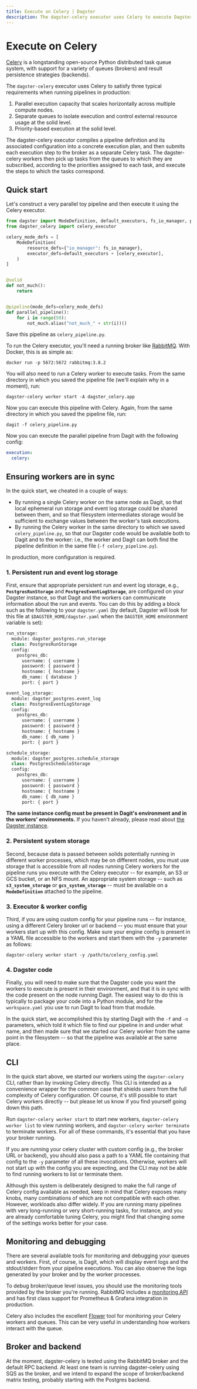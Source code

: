 ```yaml
---
title: Execute on Celery | Dagster
description: The dagster-celery executor uses Celery to execute Dagster solids.
---
```


# Execute on Celery

[Celery](http://www.celeryproject.org/) is a longstanding open-source Python distributed task queue system, with support for a variety of queues (brokers) and result persistence strategies (backends).

The `dagster-celery` executor uses Celery to satisfy three typical requirements when running pipelines in production:

1. Parallel execution capacity that scales horizontally across multiple compute nodes.
2. Separate queues to isolate execution and control external resource usage at the solid level.
3. Priority-based execution at the solid level.

The dagster-celery executor compiles a pipeline definition and its associated configuration into a concrete execution plan, and then submits each execution step to the broker as a separate Celery task. The dagster-celery workers then pick up tasks from the queues to which they are subscribed, according to the priorities assigned to each task, and execute the steps to which the tasks correspond.

## Quick start

Let's construct a very parallel toy pipeline and then execute it using the Celery executor.

```python file=/deploying/celery_pipeline.py
from dagster import ModeDefinition, default_executors, fs_io_manager, pipeline, solid
from dagster_celery import celery_executor

celery_mode_defs = [
    ModeDefinition(
        resource_defs={"io_manager": fs_io_manager},
        executor_defs=default_executors + [celery_executor],
    )
]


@solid
def not_much():
    return


@pipeline(mode_defs=celery_mode_defs)
def parallel_pipeline():
    for i in range(50):
        not_much.alias("not_much_" + str(i))()
```

Save this pipeline as `celery_pipeline.py`.

To run the Celery executor, you'll need a running broker like [RabbitMQ](https://www.rabbitmq.com/). With Docker, this is as simple as:

```shell
docker run -p 5672:5672 rabbitmq:3.8.2
```

You will also need to run a Celery worker to execute tasks. From the same directory in which you saved the pipeline file (we'll explain why in a moment), run:

```shell
dagster-celery worker start -A dagster_celery.app
```

Now you can execute this pipeline with Celery. Again, from the same directory in which you saved the pipeline file, run:

```shell
dagit -f celery_pipeline.py
```

Now you can execute the parallel pipeline from Dagit with the following config:

```yaml file=/deploying/celery.yaml
execution:
  celery:
```

## Ensuring workers are in sync

In the quick start, we cheated in a couple of ways:

- By running a single Celery worker on the same node as Dagit, so that local ephemeral run storage and event log storage could be shared between them, and so that filesystem intermediates storage would be sufficient to exchange values between the worker's task executions.
- By running the Celery worker in the same directory to which we saved `celery_pipeline.py`, so that our Dagster code would be available both to Dagit and to the worker: i.e., the worker and Dagit can both find the pipeline definition in the same file (`-f celery_pipeline.py`).

In production, more configuration is required.

### 1. Persistent run and event log storage

First, ensure that appropriate persistent run and event log storage, e.g., **`PostgresRunStorage`** and **`PostgresEventLogStorage`**, are configured on your Dagster instance, so that Dagit and the workers can communicate information about the run and events. You can do this by adding a block such as the following to your `dagster.yaml` (by default, Dagster will look for this file at `$DAGSTER_HOME/dagster.yaml` when the `DAGSTER_HOME` environment variable is set):

```python file=/deploying/dagster-pg.yaml
run_storage:
  module: dagster_postgres.run_storage
  class: PostgresRunStorage
  config:
    postgres_db:
      username: { username }
      password: { password }
      hostname: { hostname }
      db_name: { database }
      port: { port }

event_log_storage:
  module: dagster_postgres.event_log
  class: PostgresEventLogStorage
  config:
    postgres_db:
      username: { username }
      password: { password }
      hostname: { hostname }
      db_name: { db_name }
      port: { port }

schedule_storage:
  module: dagster_postgres.schedule_storage
  class: PostgresScheduleStorage
  config:
    postgres_db:
      username: { username }
      password: { password }
      hostname: { hostname }
      db_name: { db_name }
      port: { port }
```

**The same instance config must be present in Dagit's environment and in the workers' environments.** If you haven't already, please read about [the Dagster instance](/deployment/dagster-instance).

### 2. Persistent system storage

Second, because data is passed between solids potentially running in different worker processes, which may be on different nodes, you must use storage that is accessible from all nodes running Celery workers for the pipeline runs you execute with the Celery executor -- for example, an S3 or GCS bucket, or an NFS mount. An appropriate system storage -- such as **`s3_system_storage`** or **`gcs_system_storage`** -- must be available on a **`ModeDefinition`** attached to the pipeline.

### 3. Executor & worker config

Third, if you are using custom config for your pipeline runs -- for instance, using a different Celery broker url or backend -- you must ensure that your workers start up with this config. Make sure your engine config is present in a YAML file accessible to the workers and start them with the `-y` parameter as follows:

```shell
dagster-celery worker start -y /path/to/celery_config.yaml
```

### 4. Dagster code

Finally, you will need to make sure that the Dagster code you want the workers to execute is present in their environment, and that it is in sync with the code present on the node running Dagit. The easiest way to do this is typically to package your code into a Python module, and for the `workspace.yaml` you use to run Dagit to load from that module.

In the quick start, we accomplished this by starting Dagit with the `-f` and `-n` parameters, which told it which file to find our pipeline in and under what name, and then made sure that we started our Celery worker from the same point in the filesystem -- so that the pipeline was available at the same place.

## CLI

In the quick start above, we started our workers using the `dagster-celery` CLI, rather than by invoking Celery directly. This CLI is intended as a convenience wrapper for the common case that shields users from the full complexity of Celery configuration. Of course, it's still possible to start Celery workers directly -- but please let us know if you find yourself going down this path.

Run `dagster-celery worker start` to start new workers, `dagster-celery worker list` to view running workers, and `dagster-celery worker terminate` to terminate workers. For all of these commands, it's essential that you have your broker running.

If you are running your celery cluster with custom config (e.g., the broker URL or backend), you should also pass a path to a YAML file containing that config to the `-y` parameter of all these invocations. Otherwise, workers will not start up with the config you are expecting, and the CLI may not be able to find running workers to list or terminate them.

Although this system is deliberately designed to make the full range of Celery config available as needed, keep in mind that Celery exposes many knobs, many combinations of which are not compatible with each other. However, workloads also differ widely. If you are running many pipelines with very long-running or very short-running tasks, for instance, and you are already comfortable tuning Celery, you might find that changing some of the settings works better for your case.

## Monitoring and debugging

There are several available tools for monitoring and debugging your queues and workers. First, of course, is Dagit, which will display event logs and the stdout/stderr from your pipeline executions. You can also observe the logs generated by your broker and by the worker processes.

To debug broker/queue level issues, you should use the monitoring tools provided by the broker you're running. RabbitMQ includes a [monitoring API](https://www.rabbitmq.com/monitoring.html) and has first class support for Prometheus & Grafana integration in production.

Celery also includes the excellent [Flower](https://flower.readthedocs.io/en/latest/) tool for monitoring your Celery workers and queues. This can be very useful in understanding how workers interact with the queue.

## Broker and backend

At the moment, dagster-celery is tested using the RabbitMQ broker and the default RPC backend. At least one team is running dagster-celery using SQS as the broker, and we intend to expand the scope of broker/backend matrix testing, probably starting with the Postgres backend.
